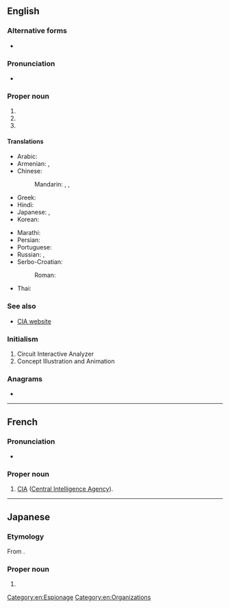 {{also|cia|cía|cià}}
==English==

===Alternative forms===
* {{l|en|C.I.A.}}
{{wikipedia}}

===Pronunciation===
* {{IPA|/ˌsiːˌaɪˈeɪ/|lang=en}}

===Proper noun===
{{en-proper noun}}

# {{initialism of|lang=en|[[Central Intelligence Agency]]}}
# {{initialism of|lang=en|{{w|Cleveland Institute of Art}}}}
# {{initialism of|lang=en|{{w|Culinary Institute of America}}}}

====Translations====
{{trans-top|Central Intelligence Agency}}
* Arabic: {{t|ar|سِي أَي إِي|m|tr=sī ʾay ʾey}}
* Armenian: {{t+|hy|ԿՀՎ|sc=Armn}}, {{t|hy|Կենտրոնական հետախուզական վարչություն}}
* Chinese:
*: Mandarin: {{t+|cmn|中情局|tr=Zhōngqíngjú}}, {{t+|cmn|中央情報局}}, {{t+|cmn|中央情报局|tr=Zhōngyāng Qíngbàojú}}
* Greek: {{t|el|Κεντρική Υπηρεσία Πληροφοριών|sc=Grek}}
* Hindi: {{t|hi|सी आइ ए|sc=Deva}}
* Japanese: {{t|ja|シー・アイ・エイ|tr=shī-ai-ei}}, {{t|ja|中央情報局|tr=ちゅうおうじょうほうきょく, Chūō Jōhōkyoku|sc=Jpan}}
* Korean: {{t|ko|^중앙 정보국|sc=Kore}}
{{trans-mid}}
* Marathi: {{t|mr|सी.आय्.ए.|sc=Deva}}
* Persian: {{t+|fa|سیا|tr=siyâ|sc=fa-Arab}}
* Portuguese: {{t+|pt|CIA|f}}
* Russian: {{t+|ru|ЦРУ|n}}, {{t+|ru|Центра́льное разве́дывательное управле́ние|n}}
* Serbo-Croatian:
*: Roman: {{t|sh|središnja obavještajna agencija}}
* Thai: {{t|th|ซีไอเอ}}
{{trans-bottom}}

===See also===
* [https://www.cia.gov CIA website]

===Initialism===
{{rfc-header|Initialism}}
{{head|en|initialism}}

# Circuit Interactive Analyzer
# Concept Illustration and Animation

===Anagrams===
* {{anagrams|en|a=aci|-ica|ACI|CAI|Cai|Cai.|Cài|ICA}}

[[Category:en:Espionage]]
[[Category:en:Organizations]]

----

==French==

===Pronunciation===
* {{fr-IPA|cé-i-a}}

===Proper noun===
{{fr-proper noun|f}}

# [[CIA]] ([[Central Intelligence Agency]]).

----

==Japanese==

===Etymology===
From {{bor|ja|en|CIA|sort=しいあいええ}}.

===Proper noun===
{{ja-pos|proper|シーアイエー}}

# {{syn of|lang=ja|中央情報局|tr=Chūō Jōhōkyoku||{{w|Central Intelligence Agency}}}}

{{topics|ja|Organizations|United States of America|sort=しいあいええ}}